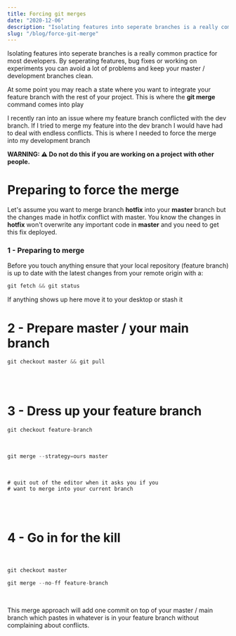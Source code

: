 ```yaml
---
title: Forcing git merges
date: "2020-12-06"
description: "Isolating features into seperate branches is a really common practice for most developers. By seperating features, bug fixes or working on experiments you can avoid a lot of problems and keep your master / development branches clean...."
slug: "/blog/force-git-merge"
--- 
```


Isolating features into seperate branches is a really common practice for most developers. By seperating features, bug fixes or working on experiments you can avoid a lot of problems and keep your master / development branches clean.

At some point you may reach a state where you want to integrate your feature branch with the rest of your project. This is where the <strong>git merge</strong> command comes into play

I recently ran into an issue where my feature branch conflicted with the dev branch. If I tried to merge my feature into the dev branch I would have had to deal with endless conflicts. This is where I needed to force the merge into my development branch

<strong>WARNING: ⚠️ Do not do this if you are working on a project with other people. </strong>

<h1>Preparing to force the merge</h1>

Let's assume you want to merge branch <strong>hotfix</strong> into your <strong>master</strong> branch but the changes made in hotfix conflict with master. You know the changes in <strong>hotfix</strong> won't overwrite any important code in <strong>master</strong> and you need to get this fix deployed.

### 1 - Preparing to merge

Before you touch anything ensure that your local repository (feature branch) is up to date with the latest changes from your remote origin with a:

```js
git fetch && git status

```

If anything shows up here move it to your desktop or stash it

# 2 - Prepare master / your main branch

```js
git checkout master && git pull
```

<br />
<br />

# 3 - Dress up your feature branch

```js
git checkout feature-branch
```

<br />

```js
git merge --strategy=ours master
```

<br />

```
# quit out of the editor when it asks you if you
# want to merge into your current branch
```

<br />
<br />

# 4 - Go in for the kill

<br />

```js
git checkout master
```

```js
git merge --no-ff feature-branch
```

<br />

This merge approach will add one commit on top of your master / main branch which pastes in whatever is in your feature branch without complaining about conflicts.
